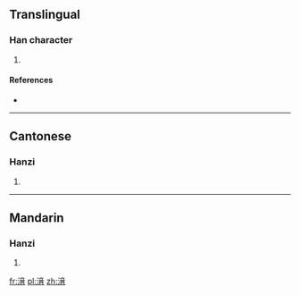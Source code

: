 ==Translingual==

===Han character===
{{Han char|rn=85|rad=水|as=09|sn=12|four=3012<sub>7</sub>|canj=水卜廿月 (EYTB)}}

# {{defn|Han|sort=水09}}

====References====
* {{Han ref|kx=0636.120|dkj=17812|dj=1043.170|hdz=31684.060|uh=6E47|ud=28231|bh=D9E9|bd=55785}}

----

==Cantonese==

===Hanzi===
{{yue-hanzi|jyut=|y=yap1}}

# {{defn|Cantonese|sort=水09}}

----

==Mandarin==

===Hanzi===
{{cmn-hanzi|pin=[[qì]] ([[qi4]])|wg=ch'i<sup>4</sup>}}

# {{defn|Mandarin|sort=水09}}

[[fr:湇]]
[[pl:湇]]
[[zh:湇]]